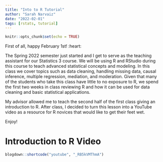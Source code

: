 ```yaml
---
title: "Into to R Tutorial"
author: "Sarah Narvaiz"
date: "2022-02-01"
tags: [rstats, tutorial]
---
```


```r
knitr::opts_chunk$set(echo = TRUE)
```

First of all, happy February 1st! :heart:

The Spring 2022 semester just started and I get to serve as the teaching assistant for our Statistics 3 course. We will be using R and RStudio during this course to teach advanced statistical concepts and modeling. In this class we cover topics such as data cleaning, handling missing data, causal inference, multiple regression, mediation, and moderation. Given that many of the students who take this class have little to no exposure to R, we spend the first two weeks in class reviewing R and how it can be used for data cleaning and basic statistical applications. 

My advisor allowed me to teach the second half of the first class giving an introduction to R. After class, I decided to turn this lesson into a YouTube video as a resource for R novices that would like to get their feet wet. 

Enjoy! 

# Introduction to R Video

```r
blogdown::shortcode("youtube", "_RB5kVMThmA")

```

